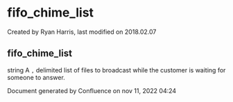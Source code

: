 
# fifo_chime_list 

 Created by  Ryan Harris, last modified on 2018.02.07

## fifo_chime_list

string A `,` delimited list of files to broadcast while the customer is waiting for someone to answer.

Document generated by Confluence on nov 11, 2022 04:24
